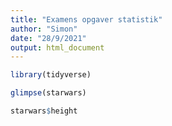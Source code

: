 ```yaml
---
title: "Examens opgaver statistik"
author: "Simon"
date: "28/9/2021"
output: html_document
---
```


```r
library(tidyverse)

glimpse(starwars)

starwars$height

```

